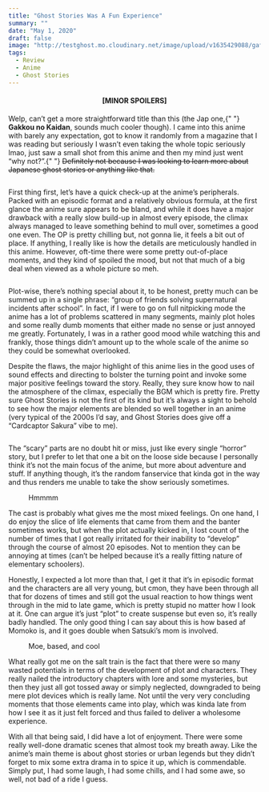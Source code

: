 ```yaml
---
title: "Ghost Stories Was A Fun Experience"
summary: ""
date: "May 1, 2020"
draft: false
image: "http://testghost.mo.cloudinary.net/image/upload/v1635429088/gaftonosh/2021/10/2020-05-01-10_46_28-greenshot-1.webp"
tags:
  - Review
  - Anime
  - Ghost Stories
---
```


<div className="richtext pb-8">
  <center>
    <h4>
      <b>[MINOR SPOILERS]</b>
    </h4>
  </center>
  <p>
    Welp, can’t get a more straightforward title than this (the Jap one,{" "}
    <strong>Gakkou no Kaidan</strong>, sounds much cooler though). I came into
    this anime with barely any expectation, got to know it randomly from a
    magazine that I was reading but seriously I wasn’t even taking the whole
    topic seriously lmao, just saw a small shot from this anime and then my mind
    just went “why not?”.{" "}
    <s>
      Definitely not because I was looking to learn more about Japanese ghost
      stories or anything like that.
    </s>
  </p>
  <figure className="kg-card kg-image-card">
    <img
      src="http://testghost.mo.cloudinary.net/image/upload/q_80/v1/gaftonosh/2021/10/2020-05-01-10_45_43-greenshot.webp"
      alt=""
      height={594}
      loading="lazy"
      width={792}
      className="kg-image hoverZoomLink"
    />
  </figure>
  <p>
    First thing first, let’s have a quick check-up at the anime’s peripherals.
    Packed with an episodic format and a relatively obvious formula, at the
    first glance the anime sure appears to be bland, and while it does have a
    major drawback with a really slow build-up in almost every episode, the
    climax always managed to leave something behind to mull over, sometimes a
    good one even. The OP is pretty chilling but, not gonna lie, it feels a bit
    out of place. If anything, I really like is how the details are meticulously
    handled in this anime. However, oft-time there were some pretty out-of-place
    moments, and they kind of spoiled the mood, but not that much of a big deal
    when viewed as a whole picture so meh.
  </p>
  <figure className="kg-card kg-gallery-card kg-width-wide">
    <div className="kg-gallery-container">
      <div className="kg-gallery-row">
        <div className="kg-gallery-image">
          <img
            src="http://testghost.mo.cloudinary.net/image/upload/q_80/v1/gaftonosh/2021/10/2020-04-30-17_31_33-11.-ghost-stories-2000-dvd-480p-hi10p-ac3-dual-audiokuchikirukia.mkv-vlc-1.webp"
            alt=""
            height={606}
            loading="lazy"
            width={792}
            className="hoverZoomLink"
          />
        </div>
        <div className="kg-gallery-image">
          <img
            src="http://testghost.mo.cloudinary.net/image/upload/q_80/v1/gaftonosh/2021/10/2020-05-01-02_26_43-greenshot.webp"
            alt=""
            height={594}
            loading="lazy"
            width={792}
            className="hoverZoomLink"
          />
        </div>
      </div>
    </div>
  </figure>
  <p>
    Plot-wise, there’s nothing special about it, to be honest, pretty much can
    be summed up in a single phrase: “group of friends solving supernatural
    incidents after school”. In fact, if I were to go on full nitpicking mode
    the anime has a lot of problems scattered in many segments, mainly plot
    holes and some really dumb moments that either made no sense or just annoyed
    me greatly. Fortunately, I was in a rather good mood while watching this and
    frankly, those things didn’t amount up to the whole scale of the anime so
    they could be somewhat overlooked.
  </p>
  <p>
    Despite the flaws, the major highlight of this anime lies in the good uses
    of sound effects and directing to bolster the turning point and invoke some
    major positive feelings toward the story. Really, they sure know how to nail
    the atmosphere of the climax, especially the BGM which is pretty fire.
    Pretty sure Ghost Stories is not the first of its kind but it’s always a
    sight to behold to see how the major elements are blended so well together
    in an anime (very typical of the 2000s I’d say, and Ghost Stories does give
    off a “Cardcaptor Sakura” vibe to me).
  </p>
  <figure className="kg-card kg-gallery-card kg-width-wide">
    <div className="kg-gallery-container">
      <div className="kg-gallery-row">
        <div className="kg-gallery-image">
          <img
            src="http://testghost.mo.cloudinary.net/image/upload/q_80/v1/gaftonosh/2021/10/2020-05-01-00_46_35-greenshot.webp"
            alt=""
            height={520}
            loading="lazy"
            width={693}
            className="hoverZoomLink"
          />
        </div>
        <div className="kg-gallery-image">
          <img
            src="http://testghost.mo.cloudinary.net/image/upload/q_80/v1/gaftonosh/2021/10/2020-04-30-12_40_59-09.-ghost-stories-2000-dvd-480p-hi10p-ac3-dual-audiokuchikirukia.mkv-vlc.webp"
            alt=""
            height={531}
            loading="lazy"
            width={693}
            className="hoverZoomLink"
          />
        </div>
        <div className="kg-gallery-image">
          <img
            src="http://testghost.mo.cloudinary.net/image/upload/q_80/v1/gaftonosh/2021/10/2020-05-01-10_30_39-greenshot-1.webp"
            alt=""
            height={520}
            loading="lazy"
            width={693}
            className="hoverZoomLink"
          />
        </div>
      </div>
    </div>
  </figure>
  <p>
    The “scary” parts are no doubt hit or miss, just like every single “horror”
    story, but I prefer to let that one a bit on the loose side because I
    personally think it’s not the main focus of the anime, but more about
    adventure and stuff. If anything though, it’s the random fanservice that
    kinda got in the way and thus renders me unable to take the show seriously
    sometimes.
  </p>
  <figure className="kg-card kg-gallery-card kg-width-wide kg-card-hascaption">
    <div className="kg-gallery-container">
      <div className="kg-gallery-row">
        <div className="kg-gallery-image">
          <img
            src="http://testghost.mo.cloudinary.net/image/upload/q_80/v1/gaftonosh/2021/10/2020-04-30-21_33_08-greenshot.webp"
            alt=""
            height={594}
            loading="lazy"
            width={792}
            className="hoverZoomLink"
          />
        </div>
        <div className="kg-gallery-image">
          <img
            src="http://testghost.mo.cloudinary.net/image/upload/q_80/v1/gaftonosh/2021/10/2020-04-30-17_27_14-11.-ghost-stories-2000-dvd-480p-hi10p-ac3-dual-audiokuchikirukia.mkv-vlc.webp"
            alt=""
            height={607}
            loading="lazy"
            width={792}
            className="hoverZoomLink"
          />
        </div>
      </div>
    </div>
    <figcaption>Hmmmm</figcaption>
  </figure>
  <p>
    The cast is probably what gives me the most mixed feelings. On one hand, I
    do enjoy the slice of life elements that came from them and the banter
    sometimes works, but when the plot actually kicked in, I lost count of the
    number of times that I got really irritated for their inability to “develop”
    through the course of almost 20 episodes. Not to mention they can be
    annoying at times (can’t be helped because it’s a really fitting nature of
    elementary schoolers).
  </p>
  <p>
    Honestly, I expected a lot more than that, I get it that it’s in episodic
    format and the characters are all very young, but cmon, they have been
    through all that for dozens of times and still got the usual reaction to how
    things went through in the mid to late game, which is pretty stupid no
    matter how I look at it. One can argue it’s just “plot” to create suspense
    but even so, it’s really badly handled. The only good thing I can say about
    this is how based af Momoko is, and it goes double when Satsuki’s mom is
    involved.
  </p>
  <figure className="kg-card kg-gallery-card kg-width-wide kg-card-hascaption">
    <div className="kg-gallery-container">
      <div className="kg-gallery-row">
        <div className="kg-gallery-image">
          <img
            src="http://testghost.mo.cloudinary.net/image/upload/q_80/v1/gaftonosh/2021/10/2020-04-30-00_44_50-05.-ghost-stories-2000-dvd-480p-hi10p-ac3-dual-audiokuchikirukia.mkv-vlc.webp"
            alt=""
            height={527}
            loading="lazy"
            width={693}
            className="hoverZoomLink"
          />
        </div>
        <div className="kg-gallery-image">
          <img
            src="http://testghost.mo.cloudinary.net/image/upload/q_80/v1/gaftonosh/2021/10/2020-04-30-19_55_43-13.-ghost-stories-2000-dvd-480p-hi10p-ac3-dual-audiokuchikirukia.mkv-vlc.webp"
            alt=""
            height={529}
            loading="lazy"
            width={693}
            className="hoverZoomLink"
          />
        </div>
        <div className="kg-gallery-image">
          <img
            src="http://testghost.mo.cloudinary.net/image/upload/q_80/v1/gaftonosh/2021/10/2020-05-01-12_00_34-greenshot.webp"
            alt=""
            height={595}
            loading="lazy"
            width={792}
            className="hoverZoomLink"
          />
        </div>
      </div>
    </div>
    <figcaption>Moe, based, and cool</figcaption>
  </figure>
  <p>
    What really got me on the salt train is the fact that there were so many
    wasted potentials in terms of the development of plot and characters. They
    really nailed the introductory chapters with lore and some mysteries, but
    then they just all got tossed away or simply neglected, downgraded to being
    mere plot devices which is really lame. Not until the very very concluding
    moments that those elements came into play, which was kinda late from how I
    see it as it just felt forced and thus failed to deliver a wholesome
    experience.
  </p>
  <p>
    With all that being said, I did have a lot of enjoyment. There were some
    really well-done dramatic scenes that almost took my breath away. Like the
    anime’s main theme is about ghost stories or urban legends but they didn’t
    forget to mix some extra drama in to spice it up, which is commendable.
    Simply put, I had some laugh, I had some chills, and I had some awe, so
    well, not bad of a ride I guess.
  </p>
  <figure className="kg-card kg-image-card">
    <img
      src="http://testghost.mo.cloudinary.net/image/upload/q_80/v1/gaftonosh/2021/10/2020-05-01-10_46_08-greenshot.webp"
      alt=""
      height={520}
      loading="lazy"
      width={693}
      className="kg-image hoverZoomLink"
    />
  </figure>
</div>
